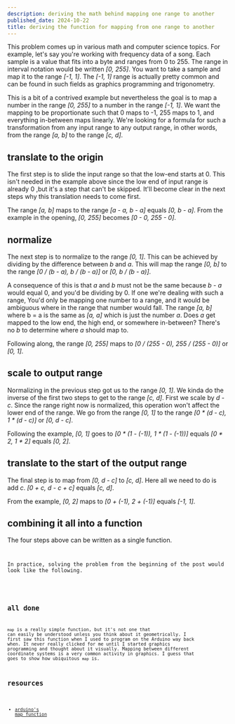 ```yaml
---
description: deriving the math behind mapping one range to another
published_date: 2024-10-22
title: deriving the function for mapping from one range to another
---
```



This problem comes up in various math and computer science topics. For example,
let's say you're working with frequency data of a song. Each sample is a value
that fits into a byte and ranges from 0 to 255. The range in interval notation
would be written _[0, 255]_. You want to take a sample and map it to the range
_[-1, 1]_. The _[-1, 1]_ range is actually pretty common and can be found in such
fields as graphics programming and trigonometry.

This is a bit of a contrived example but nevertheless the goal is to map a
number in the range _[0, 255]_ to a number in the range _[-1, 1]_. We want the
mapping to be proportionate such that 0 maps to -1, 255 maps to 1, and
everything in-between maps linearly. We're looking for a formula for such a
transformation from any input range to any output range, in other words, from
the range _[a, b]_ to the range _[c, d]_.

## translate to the origin

The first step is to slide the input range so that the low-end starts at 0. This
isn't needed in the example above since the low end of input range is already 0
,but it's a step that can't be skipped. It'll become clear in the next steps why
this translation needs to come first.

The range _[a, b]_ maps to the range _[a - a, b - a]_ equals _[0, b - a]_. From
the example in the opening, _[0, 255]_ becomes _[0 - 0, 255 - 0]_.

## normalize

The next step is to normalize to the range _[0, 1]_. This can be achieved by
dividing by the difference between _b_ and _a_. This will map the range _[0, b]_
to the range _[0 / (b - a), b / (b - a)]_ or _[0, b / (b - a)]_.

A consequence of this is that _a_ and _b_ must not be the same because _b - a_
would equal 0, and you'd be dividing by 0. If one we're dealing with such a
range, You'd only be mapping one number to a range, and it would be ambiguous
where in the range that number would fall. The range _[a, b]_ where b = a is the
same as _[a, a]_ which is just the number _a_. Does _a_ get mapped to the low
end, the high end, or somewhere in-between? There's no _b_ to determine where _a_
should map to.

Following along, the range _[0, 255]_ maps to _[0 / (255 - 0), 255 / (255 - 0)]_
or _[0, 1]_.

## scale to output range

Normalizing in the previous step got us to the range _[0, 1]_. We kinda do the
inverse of the first two steps to get to the range _[c, d]_. First we scale by
_d - c_. Since the range right now is normalized, this operation won't affect
the lower end of the range. We go from the range _[0, 1]_ to the range _[0 *
(d - c), 1 * (d - c)]_ or _[0, d - c]_.

Following the example, _[0, 1]_ goes to _[0 * (1 - (-1)), 1 * (1 - (-1))]_
equals _[0 * 2, 1 * 2]_ equals _[0, 2]_.

## translate to the start of the output range

The final step is to map from _[0, d - c]_ to _[c, d]_. Here all we need to do
is add _c_. _[0 + c, d - c + c]_ equals _[c, d]_.

From the example, _[0, 2]_ maps to _[0 + (-1), 2 + (-1)]_ equals _[-1, 1]_.

## combining it all into a function

The four steps above can be written as a single function.

<Code
	code={map_code}
	lang="ts"
	title="map.ts"
/>

In practice, solving the problem from the beginning of the post would look like
the following.

<Code
	code={example_code}
	lang="ts"
	title="example.ts"
/>

## all done

`map` is a really simple function, but it's not one that can easily be understood
unless you think about it geometrically. I first saw this function when I used
to program on the Arduino way back when. It never really clicked for me until I
started graphics programming and thought about it visually. Mapping between
different coordinate systems is a very common activity in graphics. I guess that
goes to show how ubiquitous `map` is.

## resources

- [arduino's map function](https://docs.arduino.cc/language-reference/en/functions/math/map/)
